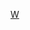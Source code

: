 {{WPSS-cat}}
{{Stub Category|article=[[武器|武器]]|newstub=Weapon-stub|category=武器}}
{{Hidden category}}

[[Category:軍事小作品|W]]